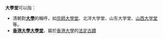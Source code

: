 {{Wikisource|大学堂章程}}
'''大學堂'''可以指：
* 清朝對'''[[大學|大學]]'''的稱呼，如[[京師大學堂|京師大學堂]]、北洋大学堂、山东大学堂、[[山西大学堂|山西大学堂]]等。
* '''[[香港大學大學堂|香港大學大學堂]]'''，屬於[[香港大學|香港大學]]的[[香港法定古蹟|法定古蹟]]
{{消歧义|Cat=三字建築物消歧義}}